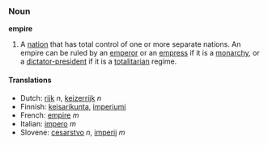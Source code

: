 ===Noun===
'''empire'''

#A [[nation]] that has total control of one or more separate nations.  An empire can be ruled by an [[emperor]] or an [[empress]] if it is a [[monarchy]], or a [[dictator-president]] if it is a [[totalitarian]] regime.

====Translations====
*Dutch: [[rijk]] ''n'', [[keizerrijk]] ''n''
*Finnish: [[keisarikunta]], [[imperiumi]]
*French: [[empire]] ''m''
*Italian: [[impero]] ''m''
*Slovene: [[cesarstvo]] ''n'', [[imperij]] ''m''